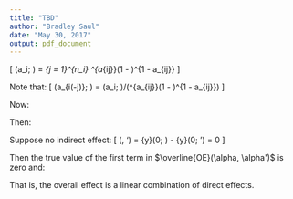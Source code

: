 ```yaml
---
title: "TBD"
author: "Bradley Saul"
date: "May 30, 2017"
output: pdf_document
---
```


\[
\pi(a_i; \alpha) = \prod_{j = 1}^{n_i} \alpha^{a_{ij}}(1 - \alpha)^{1 - a_{ij}}
\]

Note that:
\[
\pi(a_{i(-j)}; \alpha) =  \pi(a_i; \alpha)/(\alpha^{a_{ij}}(1 - \alpha)^{1 - a_{ij}})
\]

Now:

\begin{align*}
\bar{y}_i(\alpha) &= \sum_j \pi(a_i; \alpha) \bar{y}_{ij} \\
&= \sum_j \left\{\pi(a_i; \alpha) [I(a_{ij} = 0)\bar{y}_{ij} + I(a_{ij} = 1)\bar{y}_{ij}] \right\} \\
&= \sum_j \left\{ \left[  (1 - \alpha) \pi(a_{i(-j)}; \alpha) I(a_{ij} = 0)\bar{y}_{ij} + \alpha \pi(a_{i(-j)}; \alpha)  \bar{y}_{ij} \right] \right\} \\
&= (1 - \alpha) \bar{y}_i(0, \alpha) + \alpha \bar{y}_i(1, \alpha) \\
\end{align*}

Then:

\begin{align*}
\overline{OE}(\alpha, \alpha') &= \bar{y}(\alpha) - \bar{y}(\alpha') \\
&= (1 - \alpha) \bar{y}(0, \alpha) + \alpha \bar{y}(1, \alpha) - [(1 - \alpha') \bar{y}(0, \alpha') + \alpha' \bar{y}(1, \alpha')] \\
&= [\bar{y}(0, \alpha) - \bar{y}(0, \alpha')] - [\alpha \bar{y}(0, \alpha) - \alpha' \bar{y}(0, \alpha')]
+ [\alpha \bar{y}(1, \alpha) + \alpha' \bar{y}(1, \alpha')] \\
\end{align*}

Suppose no indirect effect:
\[
\overline{IE}(\alpha, \alpha') = \bar{y}(0; \alpha) - \bar{y}(0; \alpha') = 0
\]

Then the true value of the first term in $\overline{OE}(\alpha, \alpha')$ is zero and:

\begin{align*}
\overline{OE}(\alpha, \alpha') &= \alpha[ \bar{y}(1, \alpha) - \bar{y}(0, \alpha)] -  \alpha'[\bar{y}(1, \alpha') -  \bar{y}(0, \alpha')] \\
\end{align*}

That is, the overall effect is a linear combination of direct effects.

